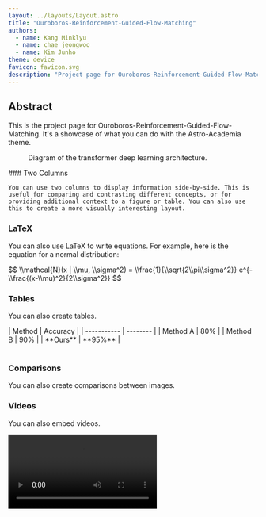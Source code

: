 ```yaml
---
layout: ../layouts/Layout.astro
title: "Ouroboros-Reinforcement-Guided-Flow-Matching"
authors:
  - name: Kang Minklyu
  - name: chae jeongwoo
  - name: Kim Junho
theme: device
favicon: favicon.svg
description: "Project page for Ouroboros-Reinforcement-Guided-Flow-Matching"
---
```




<HighlightedSection>

## Abstract

This is the project page for Ouroboros-Reinforcement-Guided-Flow-Matching. It's a showcase of what you can do with the Astro-Academia theme.

</HighlightedSection>

<Figure>
  <Picture slot="figure" src={transformer} alt="Diagram of the transformer deep learning architecture." invertInDarkMode />
  <Fragment slot="caption">Diagram of the transformer deep learning architecture.</Fragment>
</Figure>

<TwoColumns>
  <Fragment slot="left">
    ### Two Columns

    You can use two columns to display information side-by-side. This is useful for comparing and contrasting different concepts, or for providing additional context to a figure or table. You can also use this to create a more visually interesting layout.
  </Fragment>
  <Picture slot="right" src={dogsTrue} alt="A dog" />
</TwoColumns>

### LaTeX

You can also use LaTeX to write equations. For example, here is the equation for a normal distribution:

<LaTeX>
$$
\\mathcal{N}(x | \\mu, \\sigma^2) = \\frac{1}{\\sqrt{2\\pi\\sigma^2}} e^{-\\frac{(x-\\mu)^2}{2\\sigma^2}}
$$
</LaTeX>

### Tables

You can also create tables.

<Table>
| Method      | Accuracy |
| ----------- | -------- |
| Method A    | 80%      |
| Method B    | 90%      |
| **Ours**    | **95%**  |
</Table>

### Comparisons

You can also create comparisons between images.

<Comparison client:visible>
    <Picture slot="first" src={dogsTrue} alt="A dog" />
    <Picture slot="second" src={dogsDiffc} alt="A dog with diffusion noise" />
</Comparison>

### Videos

You can also embed videos.

<Video src={outside} />